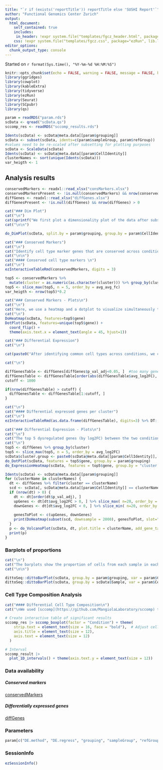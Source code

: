 ```yaml
---
title: "`r if (exists('reportTitle')) reportTitle else 'SUSHI Report'`"
author: "Functional Genomics Center Zurich"
output: 
  html_document:
    self_contained: true
    includes:
     in_header: !expr system.file("templates/fgcz_header.html", package="ezRun", lib.loc=.libPaths())
    css: !expr system.file("templates/fgcz.css", package="ezRun", lib.loc=.libPaths())
editor_options: 
  chunk_output_type: console
---
```

  
Started on `r format(Sys.time(), "%Y-%m-%d %H:%M:%S")`

```r
knitr::opts_chunk$set(echo = FALSE, warning = FALSE, message = FALSE, knitr.table.format = "html")
library(ggridges)
library(cowplot)
library(kableExtra)
library(tidyverse)
library(ezRun)
library(Seurat)
library(SCpubr)
library(qs)
```

```r
param = readRDS("param.rds")
scData <- qread("scData.qs")
sccomp_res <- readRDS("sccomp_results.rds")
```

```r
Idents(scData) <- scData@meta.data[[param$grouping]]
scData <- subset(scData, idents=c(param$sampleGroup, param$refGroup))
#values need to be re-scaled after subsetting for plotting purposes
scData <- ScaleData(scData)
Idents(scData) <- scData@meta.data[[param$CellIdentity]]
clusterNames <- sort(unique(Idents(scData)))
var_heigth <- 1
```

## Analysis results {.tabset}

```r
conservedMarkers <- readxl::read_xlsx("consMarkers.xlsx")
conservedMarkersPresent <- !is.null(conservedMarkers) && nrow(conservedMarkers) > 0
diffGenes <- readxl::read_xlsx("diffGenes.xlsx")
diffGenesPresent <- !is.null(diffGenes) && nrow(diffGenes) > 0
```

```r
cat("### Dim Plot")
cat("\n")
cat(sprintf("We first plot a dimensionality plot of the data after subsetting the original integrated data to cells originating from only samples '%s' and '%s'. The plot colors the cells by the Seurat '%s' metadata column, and splits the plot by sample. Gray cells indicate cells absent from this sample, but present in the other.", param$sampleGroup, param$refGroup, param$CellIdentity))
cat("\n\n")
```

```r
do_DimPlot(scData, split.by = param$grouping, group.by = param$CellIdentity, font.size = 10)
```

```r
cat("### Conserved Markers")
cat("\n")
cat("Identify cell type marker genes that are conserved across conditions. Differential gene expression tests are performed for each group and then, the p-values are combined using meta-analysis methods.")
cat("\n\n")
cat("#### Conserved cell type markers \n")
cat("\n")
ezInteractiveTableRmd(conservedMarkers, digits = 3)
```

```r
top5 <- conservedMarkers %>% 
  mutate(cluster = as.numeric(as.character(cluster))) %>% group_by(cluster)
top5 <- slice_max(top5, n = 5, order_by = avg_avg_fc)
var_heigth <- nrow(top5)*0.2
```

```r
cat("### Conserved Markers - Plots\n")
cat("\n")
cat("Here, we use a heatmap and a dotplot to visualize simultaneously the top 5 conserved markers in each cluster (with highest average fold change across the two groups). Be aware that some genes may be in the top markers for different clusters.\n")
cat("\n")
DoHeatmap(scData, features=top5$gene)
DotPlot(scData, features=unique(top5$gene)) + 
  coord_flip() + 
  theme(axis.text.x = element_text(angle = 45, hjust=1))
```

```r
cat("### Differential Expression")
cat("\n")

cat(paste0("After identifying common cell types across conditions, we can look for genes that change in different conditions for cells of the same type. The interactive table can help you to explore the more relevant genes (maximum 1000 genes with the biggest diff_pct). The full list of tested genes is in the Data availability section of this report. The comparison made was ", paste(c(param$sampleGroup, param$refGroup), collapse = " vs ")))

cat("\n")

diffGenesTable <- diffGenes[diffGenes$p_val_adj<0.05, ]  #too many genes make the interactive table slow
diffGenesTable <- diffGenesTable[order(abs(diffGenesTable$avg_log2FC), decreasing = TRUE), ]
cutoff <- 1000

if(nrow(diffGenesTable) > cutoff) {
  diffGenesTable <- diffGenesTable[1:cutoff, ]
}

cat("\n")
cat("#### Differential expressed genes per cluster")
cat("\n")
ezInteractiveTableRmd(as.data.frame(diffGenesTable), digits=3) %>% DT::formatSignif("p_val")
```

```r
cat("### Differential Expression - Plots\n")
cat("\n")
cat("The top 5 dysregulated genes (by log2FC) between the two conditions for each cluster can be visualised as a global summary. ")
cat("\n")
top5 <- diffGenes %>% group_by(cluster)
top5 <- slice_max(top5, n = 5, order_by = avg_log2FC)
scData$cluster.group <- paste0(scData@meta.data[[param$CellIdentity]], "--", scData@meta.data[[param$grouping]])
do_DotPlot(scData, features = top5$gene, group.by = param$grouping)
do_ExpressionHeatmap(scData, features = top5$gene, group.by = "cluster.group", font.size = 8)
```

```r
Idents(scData) <- scData@meta.data[[param$grouping]]
for (clusterName in clusterNames) {
  dt <- diffGenes %>% filter(cluster == clusterName)
  scd <- scData[, scData@meta.data[[param$CellIdentity]] == clusterName]
  if (nrow(dt) > 0) {
    dt <- dt[order(dt$p_val_adj), ]
    upGenes <- dt[dt$avg_log2FC > 0, ] %>% slice_max( n=20, order_by = avg_log2FC) %>% pull("gene")
    downGenes <- dt[dt$avg_log2FC < 0, ] %>% slice_min( n=20, order_by = avg_log2FC) %>% pull("gene")
    
    genesToPlot <- c(upGenes, downGenes)
    print(DoHeatmap(subset(scd, downsample = 2000), genesToPlot, slot="scale.data") + ggtitle(paste0("Cell type: ", clusterName)))
  }
  p <- do_VolcanoPlot(scData, dt, plot.title = clusterName, add_gene_tags = TRUE, order_tags_by = "pvalue")
  print(p)
}
```

### Barplots of proportions
```r
cat("\n")
cat("The barplots show the proportion of cells from each sample in each cluster. The barplots are split by the Seurat metadata column '", param$CellIdentity, "'.")
cat("\n\n")

dittoSeq::dittoBarPlot(scData, group.by = param$grouping, var = param$CellIdentity)
dittoSeq::dittoBarPlot(scData, group.by = scData$Sample, var = param$CellIdentity)

```


### Cell Type Composition Analysis
```r
cat("#### Differential Cell Type Composition\n")
cat("\nWe used [sccomp](https://github.com/MangiolaLaboratory/sccomp) to analyze differences in cell type composition between conditions. The analysis takes into account the count nature of the data and models both changes in proportion and variability.\n\n")

# Create interactive table of significant results
sccomp_res |> sccomp_boxplot(factor = "Condition") + theme(
    strip.text = element_text(size = 16, face = "bold"),  # Adjust cell type title size
    axis.title = element_text(size = 12),
    axis.text = element_text(size = 12)
  )

```


```r
# Interval
sccomp_result |> 
  plot_1D_intervals() + theme(axis.text.y = element_text(size = 12)) 
```


### Data availability

##### Conserved markers 

[conservedMarkers](consMarkers.xlsx)

##### Differentially expressed genes

[diffGenes](diffGenes.xlsx)

### Parameters
```r
param[c("DE.method", "DE.regress", "grouping", "sampleGroup", "refGroup", "CellIdentity", "pseudoBulkMode", "replicateGrouping", "sccomp.variability")]
```

### SessionInfo
```r
ezSessionInfo()
```

